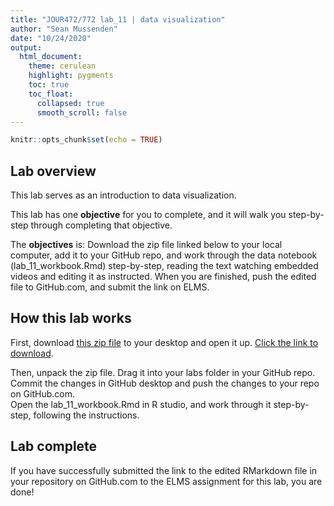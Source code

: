 ```yaml
---
title: "JOUR472/772 lab_11 | data visualization"
author: "Sean Mussenden"
date: "10/24/2020"
output:
  html_document:
    theme: cerulean
    highlight: pygments
    toc: true
    toc_float:
      collapsed: true
      smooth_scroll: false
---
```


```r
knitr::opts_chunk$set(echo = TRUE)
```

## Lab overview

This lab serves as an introduction to data visualization.

This lab has one **objective** for you to complete, and it will walk you step-by-step through completing that objective.  

The **objectives** is:  Download the zip file linked below to your local computer, add it to your GitHub repo, and work through the data notebook (lab_11_workbook.Rmd) step-by-step, reading the text watching embedded videos and editing it as instructed. When you are finished, push the edited file to GitHub.com, and submit the link on ELMS. 

## How this lab works

First, download [this zip file](https://github.com/smussenden/20_fall_data_journalism/raw/master/labs/lab_11/lab_11_workbook/lab_11_workbook.zip) to your desktop and open it up. [Click the link to download](https://github.com/smussenden/20_fall_data_journalism/raw/master/labs/lab_11/lab_11_workbook/lab_11_workbook.zip).

Then, unpack the zip file.  Drag it into your labs folder in your GitHub repo.  Commit the changes in GitHub desktop and push the changes to your repo on GitHub.com.  
Open the lab_11_workbook.Rmd in R studio, and work through it step-by-step, following the instructions.

## Lab complete

If you have successfully submitted the link to the edited RMarkdown file in your repository on GitHub.com to the ELMS assignment for this lab, you are done!  
